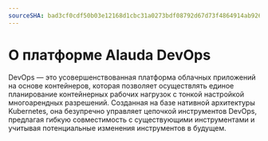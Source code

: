 ```yaml
---
sourceSHA: bad3cf0cdf50b03e12168d1cbc31a0273bdf08792d67d73f4864914ab926f1be
---
```


# О платформе Alauda DevOps

DevOps — это усовершенствованная платформa облачных приложений на основе контейнеров, которая позволяет осуществлять единое планирование контейнерных рабочих нагрузок с тонкой настройкой многоарендных разрешений. Созданная на базе нативной архитектуры Kubernetes, она безупречно управляет цепочкой инструментов DevOps, предлагая гибкую совместимость с существующими инструментами и учитывая потенциальные изменения инструментов в будущем.

<ExternalSite name="devops" />
